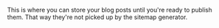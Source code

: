 This is where you can store your blog posts until you're ready to publish them.
That way they're not picked up by the sitemap generator.
